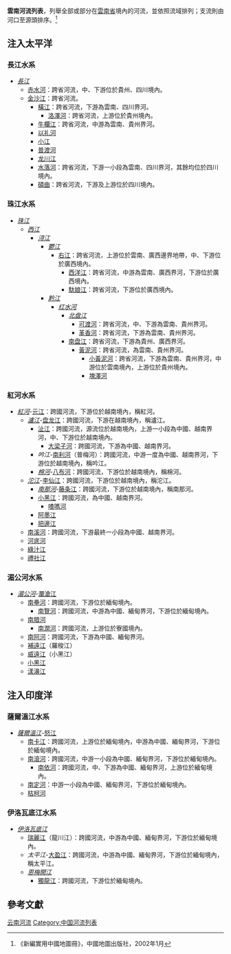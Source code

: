 '''雲南河流列表'''，列舉全部或部分在[[雲南省|雲南省]]境內的河流，並依照流域排列；支流則由河口至源頭排序。<ref>《新編實用中國地圖冊》，中國地圖出版社，2002年1月</ref>

==注入太平洋==
===長江水系===
*''[[長江|長江]]''
**[[赤水河|赤水河]]：跨省河流，中、下游位於貴州、四川境內。
**[[金沙江|金沙江]]：跨省河流。
***[[橫江_(金沙江支流)|橫江]]：跨省河流，下游為雲南、四川界河。
****[[洛澤河|洛澤河]]：跨省河流，上游位於貴州境內。
***[[牛欄江|牛欄江]]：跨省河流，中游為雲南、貴州界河。
***[[以礼河|以礼河]]
***[[小江_(金沙江支流)|小江]]
***[[普渡河|普渡河]]
***[[龙川江_(金沙江支流)|龙川江]]
***[[水落河|水落河]]：跨省河流，下游一小段為雲南、四川界河，其餘均位於四川境內。
***[[碩曲|碩曲]]：跨省河流，下游及上游位於四川境內。

===珠江水系===
*''[[珠江|珠江]]''
**''[[西江|西江]]''
***''[[浔江|浔江]]''
****''[[鬱江_(西江支流)|鬱江]]''
*****[[右江_(河流)|右江]]：跨省河流，上游位於雲南、廣西邊界地帶，中、下游位於廣西境內。
******[[西洋江|西洋江]]：跨省河流，中游為雲南、廣西界河，下游位於廣西境內。
******[[馱娘江|馱娘江]]：跨省河流，下游位於廣西境內。
****''[[黔江_(河流)|黔江]]''
*****''[[红水河|红水河]]''
******''[[北盘江|北盘江]]''
*******[[可渡河|可渡河]]：跨省河流，中、下游為雲南、貴州界河。
*******[[革香河|革香河]]：跨省河流，下游為雲南、貴州界河。
******[[南盘江|南盘江]]：跨省河流，下游為貴州、廣西界河。
*******[[黃泥河_(南盤江)|黃泥河]]：跨省河流，為雲南、貴州界河。
********[[小黃泥河|小黃泥河]]：跨省河流，下游為雲南、貴州界河，中游位於雲南境內，上游位於貴州境內。
********[[塊澤河|塊澤河]]

===紅河水系===
*''[[紅河|紅河]]''-[[元江_(红河)|元江]]：跨國河流，下游位於越南境內，稱紅河。
**''[[瀘江_(紅河)|瀘江]]''-[[盘龙江|盘龙江]]：跨國河流，下游在越南境內，稱瀘江。
***[[沚江|沚江]]：跨國河流，源流位於越南境內，上游一小段為中國、越南界河，中、下游位於越南境內。
****[[大梁子河|大梁子河]]：跨國河流，下游為中國、越南界河。
***''吟江''-[[南利河|南利河]]（普梅河）：跨國河流，中游一度為中國、越南界河，下游位於越南境內，稱吟江。
***''[[棉河|棉河]]''-[[八布河|八布河]]：跨國河流，下游位於越南境內，稱棉河。
**''[[沱江_(紅河)|沱江]]''-[[李仙江|李仙江]]：跨國河流，下游位於越南境內，稱沱江。
***''[[南那河|南那河]]''-[[藤条江|藤条江]]：跨國河流，下游位於越南境內，稱南那河。
***[[小黑江_(沱江支流)|小黑江]]：跨國河流，為中國、越南界河。
****[[喳嗎河|喳嗎河]]
***[[阿墨江|阿墨江]]
***[[把邊江|把邊江]]
**[[南溪河_(紅河支流)|南溪河]]：跨國河流，下游最終一小段為中國、越南界河。
**[[河底河|河底河]]
**[[綠汁江|綠汁江]]
**[[禮社江|禮社江]]

===湄公河水系===
*''[[湄公河|湄公河]]''-[[瀾滄江|瀾滄江]]
**[[南壘河|南壘河]]：跨國河流，下游位於緬甸境內。
***[[南覽河|南覽河]]：跨國河流，中游為中國、緬甸界河，下游位於緬甸境內。
**[[南腊河|南腊河]]
***[[南潤河|南潤河]]：跨國河流，上游位於寮國境內。
**[[南阿河_(湄公河支流)|南阿河]]：跨國河流，下游為中國、緬甸界河。
**[[補遠江|補遠江]]（羅梭江）
**[[威遠江|威遠江]]（小黑江）
**[[小黑江_(瀾滄江右支流)|小黑江]]
**[[漾濞江|漾濞江]]

==注入印度洋==
===薩爾溫江水系===
*''[[薩爾溫江|薩爾溫江]]''-[[怒江|怒江]]
**[[南卡江|南卡江]]：跨國河流，上游位於緬甸境內，中游為中國、緬甸界河，下游位於緬甸境內。
**[[南滾河|南滾河]]：跨國河流，中游一小段為中國、緬甸界河，下游位於緬甸境內。
***[[南依河|南依河]]：跨國河流，中、下游為中國、緬甸界河，上游位於緬甸境內。
**[[南定河|南定河]]：中游一小段為中國、緬甸界河，下游位於緬甸境內。
**[[勐波羅河|枯柯河]]

===伊洛瓦底江水系===
*''[[伊洛瓦底江|伊洛瓦底江]]''
**[[瑞麗江|瑞麗江]]（龍川江）：跨國河流，中游為中國、緬甸界河，下游位於緬甸境內。
**''太平江''-[[大盈江|大盈江]]：跨國河流，中游為中國、緬甸界河，下游位於緬甸境內，稱太平江。
**''[[恩梅開江|恩梅開江]]''
***[[獨龍江|獨龍江]]：跨國河流，下游位於緬甸境內。

==參考文獻==
{{reflist}}

{{中國河流}}
{{云南地理|水体}}

[[Category:云南河流|]]
[[Category:中国河流列表|Category:中国河流列表]]